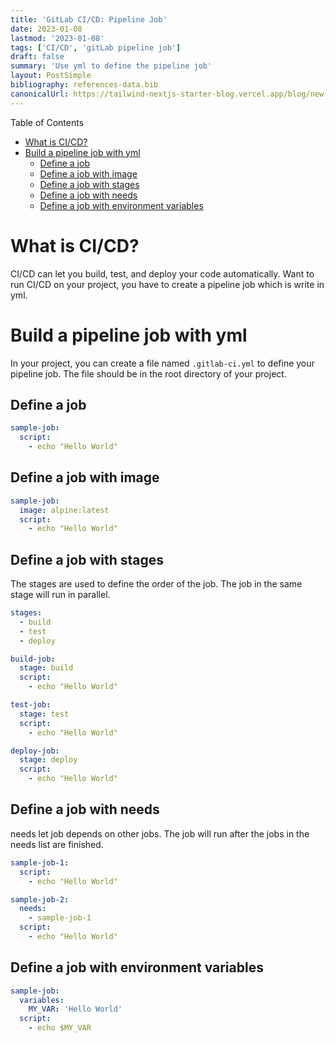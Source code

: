 ```yaml
---
title: 'GitLab CI/CD: Pipeline Job'
date: 2023-01-08
lastmod: '2023-01-08'
tags: ['CI/CD', 'gitLab pipeline job']
draft: false
summary: 'Use yml to define the pipeline job'
layout: PostSimple
bibliography: references-data.bib
canonicalUrl: https://tailwind-nextjs-starter-blog.vercel.app/blog/new-features-in-v1/
---
```


Table of Contents

- [What is CI/CD?](#what-is-cicd)
- [Build a pipeline job with yml](#build-a-pipeline-job-with-yml)
  - [Define a job](#define-a-job)
  - [Define a job with image](#define-a-job-with-image)
  - [Define a job with stages](#define-a-job-with-stages)
  - [Define a job with needs](#define-a-job-with-needs)
  - [Define a job with environment variables](#define-a-job-with-environment-variables)

# What is CI/CD?

CI/CD can let you build, test, and deploy your code automatically.
Want to run CI/CD on your project, you have to create a pipeline job which
is write in yml.

# Build a pipeline job with yml

In your project, you can create a file named `.gitlab-ci.yml` to define your
pipeline job. The file should be in the root directory of your project.

## Define a job

```yml
sample-job:
  script:
    - echo "Hello World"
```

## Define a job with image

```yml
sample-job:
  image: alpine:latest
  script:
    - echo "Hello World"
```

## Define a job with stages

The stages are used to define the order of the job. The job in the same stage
will run in parallel.

```yml
stages:
  - build
  - test
  - deploy

build-job:
  stage: build
  script:
    - echo "Hello World"

test-job:
  stage: test
  script:
    - echo "Hello World"

deploy-job:
  stage: deploy
  script:
    - echo "Hello World"
```

## Define a job with needs

needs let job depends on other jobs. The job will run after the jobs in the
needs list are finished.

```yml
sample-job-1:
  script:
    - echo "Hello World"

sample-job-2:
  needs:
    - sample-job-1
  script:
    - echo "Hello World"
```

## Define a job with environment variables

```yml
sample-job:
  variables:
    MY_VAR: 'Hello World'
  script:
    - echo $MY_VAR
```
